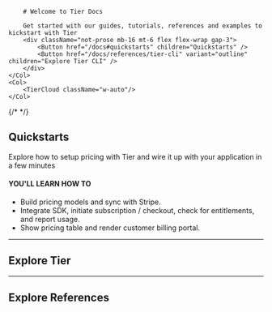 
<Row>
    <Col>

        # Welcome to Tier Docs

        Get started with our guides, tutorials, references and examples to kickstart with Tier
        <div className="not-prose mb-16 mt-6 flex flex-wrap gap-3">
            <Button href="/docs#quickstarts" children="Quickstarts" />
            <Button href="/docs/references/tier-cli" variant="outline" children="Explore Tier CLI" />
        </div>
    </Col>
    <Col>
        <TierCloud className="w-auto"/>
    </Col>

</Row>

{/* <NewToTier /> */}

## Quickstarts

Explore how to setup pricing with Tier and wire it up with your application in a few minutes

#### YOU'LL LEARN HOW TO

- Build pricing models and sync with Stripe.
- Integrate SDK, initiate subscription / checkout, check for entitlements, and report usage.
- Show pricing table and render customer billing portal.

<Quickstarts />

---

## Explore Tier

<ExploreTier />

---

## Explore References

<ExploreReferences />
